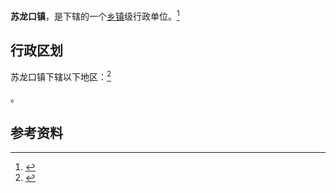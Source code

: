 {{中国乡级行政区|14/09/81/101/000}}

'''苏龙口镇'''，是{{PRC admin/fullname|14/09/81/101/000|3}}下辖的一个[[乡镇|乡镇]]级行政单位。<ref>{{PRC admin/ref sgc|{{PRC admin/parent|14/09/81/101/000}}}}</ref>

== 行政区划 ==

苏龙口镇下辖以下地区：<ref>{{PRC admin/ref sgc|14/09/81/101/000}}</ref>

{{PRC admin/children|14/09/81/101/000}}。

== 参考资料 ==

{{reflist}}

{{行政区划小作品}}
{{PRC admin/navcat|14/09/81/101/000}}